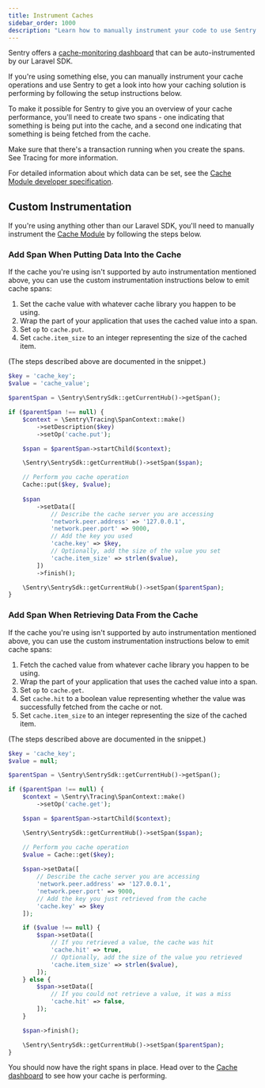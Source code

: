 ```yaml
---
title: Instrument Caches
sidebar_order: 1000
description: "Learn how to manually instrument your code to use Sentry's Caches module. "
---
```

Sentry offers a [cache-monitoring dashboard](https://sentry.io/orgredirect/organizations/:orgslug/insights/caches/) that can be auto-instrumented by our <PlatformLink to="/guides/laravel/">Laravel SDK</PlatformLink>.

If you're using something else, you can manually instrument your cache operations and use Sentry to get a look into how your caching solution is performing by following the setup instructions below.

To make it possible for Sentry to give you an overview of your cache performance, you'll need to create two spans - one indicating that something is being put into the cache, and a second one indicating that something is being fetched from the cache.

Make sure that there's a transaction running when you create the spans. See <PlatformLink to="/tracing/">Tracing</PlatformLink> for more information.

For detailed information about which data can be set, see the [Cache Module developer specification](https://develop.sentry.dev/sdk/performance/modules/caches/).

## Custom Instrumentation

If you're using anything other than our <PlatformLink to="/guides/laravel/">Laravel SDK</PlatformLink>, you'll need to manually instrument the [Cache Module]((https://sentry.io/orgredirect/organizations/:orgslug/performance/caches/)) by following the steps below.

### Add Span When Putting Data Into the Cache

If the cache you're using isn't supported by auto instrumentation mentioned above, you can use the custom instrumentation instructions below to emit cache spans:

1. Set the cache value with whatever cache library you happen to be using.
2. Wrap the part of your application that uses the cached value into a span.
3. Set `op` to `cache.put`.
4. Set `cache.item_size` to an integer representing the size of the cached item.

(The steps described above are documented in the snippet.)

```php
$key = 'cache_key';
$value = 'cache_value';

$parentSpan = \Sentry\SentrySdk::getCurrentHub()->getSpan();

if ($parentSpan !== null) {
    $context = \Sentry\Tracing\SpanContext::make()
        ->setDescription($key)
        ->setOp('cache.put');

    $span = $parentSpan->startChild($context);

    \Sentry\SentrySdk::getCurrentHub()->setSpan($span);

    // Perform you cache operation
    Cache::put($key, $value);
    
    $span
        ->setData([
            // Describe the cache server you are accessing
            'network.peer.address' => '127.0.0.1',
            'network.peer.port' => 9000,
            // Add the key you used
            'cache.key' => $key,
            // Optionally, add the size of the value you set
            'cache.item_size' => strlen($value),
        ])
        ->finish();

    \Sentry\SentrySdk::getCurrentHub()->setSpan($parentSpan);
}
```


### Add Span When Retrieving Data From the Cache

If the cache you're using isn't supported by auto instrumentation mentioned above, you can use the custom instrumentation instructions below to emit cache spans:

1. Fetch the cached value from whatever cache library you happen to be using.
2. Wrap the part of your application that uses the cached value into a span.
3. Set `op` to `cache.get`.
4. Set `cache.hit` to a boolean value representing whether the value was successfully fetched from the cache or not.
5. Set `cache.item_size` to an integer representing the size of the cached item.

(The steps described above are documented in the snippet.)

```php
$key = 'cache_key';
$value = null;

$parentSpan = \Sentry\SentrySdk::getCurrentHub()->getSpan();

if ($parentSpan !== null) {
    $context = \Sentry\Tracing\SpanContext::make()
        ->setOp('cache.get');

    $span = $parentSpan->startChild($context);

    \Sentry\SentrySdk::getCurrentHub()->setSpan($span);

    // Perform you cache operation
    $value = Cache::get($key);
    
    $span->setData([
        // Describe the cache server you are accessing
        'network.peer.address' => '127.0.0.1',
        'network.peer.port' => 9000,
        // Add the key you just retrieved from the cache
        'cache.key' => $key
    ]);

    if ($value !== null) {
        $span->setData([
            // If you retrieved a value, the cache was hit
            'cache.hit' => true,
            // Optionally, add the size of the value you retrieved
            'cache.item_size' => strlen($value),
        ]);
    } else {
        $span->setData([
            // If you could not retrieve a value, it was a miss
            'cache.hit' => false,
        ]);
    }

    $span->finish();

    \Sentry\SentrySdk::getCurrentHub()->setSpan($parentSpan);
}
```

You should now have the right spans in place. Head over to the [Cache dashboard](https://sentry.io/orgredirect/organizations/:orgslug/performance/caches/) to see how your cache is performing.
